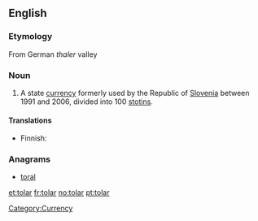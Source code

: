==English==
===Etymology===
From German ''thaler'' valley

===Noun===
{{en-noun}}

# A state [[currency]] formerly used by the Republic of [[Slovenia]] between 1991 and 2006, divided into 100 [[stotin]]s.

====Translations====
* Finnish: {{t-|fi|tolar}}

===Anagrams===
* [[toral#English|toral]]

[[Category:Currency]]

[[et:tolar]]
[[fr:tolar]]
[[no:tolar]]
[[pt:tolar]]